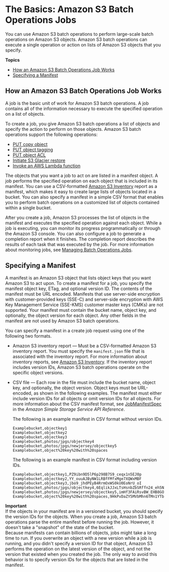 # The Basics: Amazon S3 Batch Operations Jobs<a name="batch-ops-basics"></a>

You can use Amazon S3 batch operations to perform large\-scale batch operations on Amazon S3 objects\. Amazon S3 batch operations can execute a single operation or action on lists of Amazon S3 objects that you specify\. 

**Topics**
+ [How an Amazon S3 Batch Operations Job Works](#batch-ops-basics-how-it-works)
+ [Specifying a Manifest](#specify-batchjob-manifest)

## How an Amazon S3 Batch Operations Job Works<a name="batch-ops-basics-how-it-works"></a>

A job is the basic unit of work for Amazon S3 batch operations\. A job contains all of the information necessary to execute the specified operation on a list of objects\.

To create a job, you give Amazon S3 batch operations a list of objects and specify the action to perform on those objects\. Amazon S3 batch operations support the following operations:
+ [PUT copy object](https://docs.aws.amazon.com/AmazonS3/latest/API/RESTObjectCOPY.html)
+ [PUT object tagging](https://docs.aws.amazon.com/AmazonS3/latest/API/RESTObjectPUTtagging.html)
+ [PUT object ACL](https://docs.aws.amazon.com/AmazonS3/latest/API/RESTObjectPUTacl.html)
+ [Initiate S3 Glacier restore](https://docs.aws.amazon.com/AmazonS3/latest/API/RESTObjectPOSTrestore.html)
+ [Invoke an AWS Lambda function](https://docs.aws.amazon.com/lambda/latest/dg/API_Invoke.html)

The objects that you want a job to act on are listed in a manifest object\. A job performs the specified operation on each object that is included in its manifest\. You can use a CSV\-formatted [ Amazon S3 Inventory](storage-inventory.mdx) report as a manifest, which makes it easy to create large lists of objects located in a bucket\. You can also specify a manifest in a simple CSV format that enables you to perform batch operations on a customized list of objects contained within a single bucket\. 

After you create a job, Amazon S3 processes the list of objects in the manifest and executes the specified operation against each object\. While a job is executing, you can monitor its progress programmatically or through the Amazon S3 console\. You can also configure a job to generate a completion report when it finishes\. The completion report describes the results of each task that was executed by the job\. For more information about monitoring jobs, see [Managing Batch Operations Jobs](batch-ops-managing-jobs.mdx)\.

## Specifying a Manifest<a name="specify-batchjob-manifest"></a>

 A manifest is an Amazon S3 object that lists object keys that you want Amazon S3 to act upon\. To create a manifest for a job, you specify the manifest object key, ETag, and optional version ID\. The contents of the manifest must be URL encoded\. Manifests that use server\-side encryption with customer\-provided keys \(SSE\-C\) and server\-side encryption with AWS Key Management Service \(SSE\-KMS\) customer master keys \(CMKs\) are not supported\. Your manifest must contain the bucket name, object key, and optionally, the object version for each object\. Any other fields in the manifest are not used by Amazon S3 batch operations\. 

You can specify a manifest in a create job request using one of the following two formats\.
+ Amazon S3 inventory report — Must be a CSV\-formatted Amazon S3 inventory report\. You must specify the `manifest.json` file that is associated with the inventory report\. For more information about inventory reports, see [ Amazon S3 Inventory](storage-inventory.mdx)\. If the inventory report includes version IDs, Amazon S3 batch operations operate on the specific object versions\.
+ CSV file — Each row in the file must include the bucket name, object key, and optionally, the object version\. Object keys must be URL\-encoded, as shown in the following examples\. The manifest must either include version IDs for all objects or omit version IDs for all objects\. For more information about the CSV manifest format, see [JobManifestSpec](https://docs.aws.amazon.com/AmazonS3/latest/API/API_control_JobManifestSpec.html) in the *Amazon Simple Storage Service API Reference*\.

  The following is an example manifest in CSV format without version IDs\.

  ```
  Examplebucket,objectkey1
  Examplebucket,objectkey2
  Examplebucket,objectkey3
  Examplebucket,photos/jpgs/objectkey4
  Examplebucket,photos/jpgs/newjersey/objectkey5
  Examplebucket,object%20key%20with%20spaces
  ```

  The following is an example manifest in CSV format including version IDs\.

  ```
  Examplebucket,objectkey1,PZ9ibn9D5lP6p298B7S9_ceqx1n5EJ0p
  Examplebucket,objectkey2,YY_ouuAJByNW1LRBfFMfxMge7XQWxMBF
  Examplebucket,objectkey3,jbo9_jhdPEyB4RrmOxWS0kU0EoNrU_oI
  Examplebucket,photos/jpgs/objectkey4,6EqlikJJxLTsHsnbZbSRffn24_eh5Ny4
  Examplebucket,photos/jpgs/newjersey/objectkey5,imHf3FAiRsvBW_EHB8GOu.NHunHO1gVs
  Examplebucket,object%20key%20with%20spaces,9HkPvDaZY5MVbMhn6TMn1YTb5ArQAo3w
  ```

**Important**  
If the objects in your manifest are in a versioned bucket, you should specify the version IDs for the objects\. When you create a job, Amazon S3 batch operations parse the entire manifest before running the job\. However, it doesn't take a "snapshot" of the state of the bucket\.   
Because manifests can contain billions of objects, jobs might take a long time to run\. If you overwrite an object with a new version while a job is running, and you didn't specify a version ID for that object, Amazon S3 performs the operation on the latest version of the object, and not the version that existed when you created the job\. The only way to avoid this behavior is to specify version IDs for the objects that are listed in the manifest\. 
